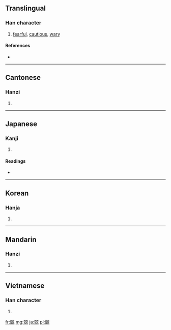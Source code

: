 ==Translingual==

===Han character===
{{Han char|rn=10|rad=儿|as=12|sn=14|four=4421<sub>6</sub>|canj=十山十口山 (JUJRU)|ids=⿰[[克]][[克]]}}

# [[fearful]], [[cautious]], [[wary]]

====References====
* {{Han ref|kx=0125.220|dkj=01395|dj=0266.070|hdz=10274.040|uh=5162|ud=20834|bh=B9B8|bd=47544}}

----

==Cantonese==

===Hanzi===
{{yue-hanzi|jyut=|y=ging1}}

# {{defn|lang=yue|sort=儿12}}

----

==Japanese==

===Kanji===
{{ja-kanji|grade=|rs=儿12}}

# {{defn|lang=ja|sort=儿12}}

====Readings====
* {{ja-readings|on=[[きょう]] (kyō)|kun=[[おそれる]] (osoreru), [[つつしむ]] (tsutsushimu)}}

----

==Korean==

===Hanja===
{{ko-hanja|hangeul=긍|rv=geung|mr=kŭng}}

# {{defn|lang=ko|sort=儿12}}

----

==Mandarin==

===Hanzi===
{{cmn-hanzi|pin=[[jīng]] ([[jing1]])|wg=ching<sup>1</sup>}}

# {{defn|lang=cmn|sort=儿12}}

----

==Vietnamese==

===Han character===
{{vi-hantu|[[căng]], [[cạnh]], [[ganh]], [[giằng]]|rs=儿12}}

# {{defn|lang=vi|sort=儿12}}

[[fr:兢]]
[[mg:兢]]
[[ja:兢]]
[[pl:兢]]